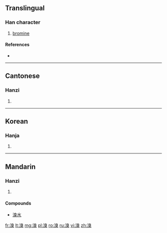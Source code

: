 ==Translingual==

===Han character===
{{Han char|rn=85|rad=水|as=10|sn=13|four=36134|canj=EHUK}}

# [[bromine]]

====References====
* {{Han ref|kx=0641.020|dkj=17981|dj=1048.100|hdz=31701.020|uh=6EB4|ud=28340|bh=B7CD|bd=47053}}

----

==Cantonese==

===Hanzi===
{{yue-hanzi|jyut=|y=chau3}}

# {{defn|lang=yue|sort=水10}}
----

==Korean==

===Hanja===
{{ko-hanja|hangeul=추|eumhun=|rv=chu|mr=ch'u|y=chwu}}

# {{defn|lang=ko|sort=水10}}
----

==Mandarin==

===Hanzi===
{{cmn-hanzi|pin=[[xiù]] ([[xiu4]])|wg=hsiu<sup>4</sup>}}

# {{defn|lang=cmn|sort=水10}}

====Compounds====
* [[溴水]]

[[fr:溴]]
[[lt:溴]]
[[mg:溴]]
[[pl:溴]]
[[ro:溴]]
[[ru:溴]]
[[vi:溴]]
[[zh:溴]]